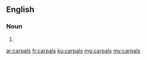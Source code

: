 ==English==

===Noun===
{{head|en|plural}}

# {{plural of|carpal|lang=en|nocat=1}}

[[ar:carpals]]
[[fr:carpals]]
[[ku:carpals]]
[[mg:carpals]]
[[my:carpals]]